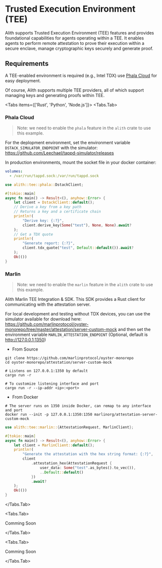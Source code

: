 
# Trusted Execution Environment (TEE)

Alith supports Trusted Execution Environment (TEE) features and provides
foundational capabilities for agents operating within a TEE. It enables
agents to perform remote attestation to prove their execution within a
secure enclave, manage cryptographic keys securely and generate proof.

## Requirements

A TEE-enabled environment is required (e.g., Intel TDX) use
[Phala Cloud](https://cloud.phala.network/) for easy deployment.

Of course, Alith supports multiple TEE providers, all of which support
managing keys and generating proofs within TEE.

<Tabs items={['Rust', 'Python', 'Node.js']}>
  <Tabs.Tab>

### Phala Cloud

> Note: we need to enable the `phala` feature in the `alith` crate to use this example.

For the deplopment environment, set the environment variable `DSTACK_SIMULATOR_ENDPOINT` with the
simulator: https://github.com/Leechael/tappd-simulator/releases

In production environments, mount the socket file in your docker container:

```yaml
volumes:
  - /var/run/tappd.sock:/var/run/tappd.sock
```

```rust
use alith::tee::phala::DstackClient;

#[tokio::main]
async fn main() -> Result<(), anyhow::Error> {
    let client = DstackClient::default();
    // Derive a key from a key path
    // Returns a key and a certificate chain
    println!(
        "Derive key: {:?}",
        client.derive_key(Some("test"), None, None).await?
    );
    // Get a TDX quote
    println!(
        "Generate report: {:?}",
        client.tdx_quote("test", Default::default()).await?
    );
    Ok(())
}
```

### Marlin

> Note: we need to enable the `marlin` feature in the `alith` crate to use this example.

Alith Marlin TEE Integration & SDK. This SDK provides a Rust client for communicating with the attestation server.

For local development and testing without TDX devices, you can use the simulator available for download here:
https://github.com/marlinprotocol/oyster-monorepo/tree/master/attestation/server-custom-mock and then set the
environment variable `MARLIN_ATTESTATION_ENDPOINT` (Optional, default is http://127.0.0.1:1350)

- From Source

```shell
git clone https://github.com/marlinprotocol/oyster-monorepo
cd oyster-monorepo/attestation/server-custom-mock

# Listens on 127.0.0.1:1350 by default
cargo run -r

# To customize listening interface and port
cargo run -r --ip-addr <ip>:<port>
```

- From Docker

```shell
# The server runs on 1350 inside Docker, can remap to any interface and port
docker run --init -p 127.0.0.1:1350:1350 marlinorg/attestation-server-custom-mock
```

```rust
use alith::tee::marlin::{AttestationRequest, MarlinClient};

#[tokio::main]
async fn main() -> Result<(), anyhow::Error> {
    let client = MarlinClient::default();
    println!(
        "Generate the attestation with the hex string format: {:?}",
        client
            .attestation_hex(AttestationRequest {
                user_data: Some("test".as_bytes().to_vec()),
                ..Default::default()
            })
            .await?
    );
    Ok(())
}
```

  </Tabs.Tab>

  <Tabs.Tab>

Comming Soon

  </Tabs.Tab>

  <Tabs.Tab>

Comming Soon

</Tabs.Tab>
</Tabs>
